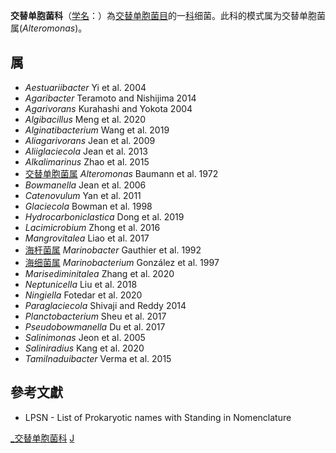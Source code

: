 {{Automatic taxobox
| taxon = Alteromonadaceae
| authority = Ivanova and Mikhailov, 2001
| type genus = 交替单胞菌属<br>''Alteromonas''
| type genus authority = Baumann et al. 1972
| synonyms = ''Marinobacteraceae'' <small>Liao et al. 2021</small>
}}
'''交替单胞菌科'''（[[学名|学名]]：{{lang|la|''Alteromonadaceae''}}）為[[交替单胞菌目|交替单胞菌目]]的一[[科|科]]细菌。此科的模式属为交替单胞菌属(''Alteromonas'')。

==属==
* ''Aestuariibacter'' Yi et al. 2004
* ''Agaribacter'' Teramoto and Nishijima 2014
* ''Agarivorans'' Kurahashi and Yokota 2004
* ''Algibacillus'' Meng et al. 2020
* ''Alginatibacterium'' Wang et al. 2019
* ''Aliagarivorans'' Jean et al. 2009
* ''Aliiglaciecola'' Jean et al. 2013
* ''Alkalimarinus'' Zhao et al. 2015
* [[交替单胞菌属|交替单胞菌属]] ''Alteromonas'' Baumann et al. 1972
* ''Bowmanella'' Jean et al. 2006
* ''Catenovulum'' Yan et al. 2011
* ''Glaciecola'' Bowman et al. 1998
* ''Hydrocarboniclastica'' Dong et al. 2019
* ''Lacimicrobium'' Zhong et al. 2016
* ''Mangrovitalea'' Liao et al. 2017
* [[海杆菌属|海杆菌属]] ''Marinobacter'' Gauthier et al. 1992
* [[海细菌属|海细菌属]] ''Marinobacterium'' González et al. 1997
* ''Marisediminitalea'' Zhang et al. 2020
* ''Neptunicella'' Liu et al. 2018
* ''Ningiella'' Fotedar et al. 2020
* ''Paraglaciecola'' Shivaji and Reddy 2014
* ''Planctobacterium'' Sheu et al. 2017
* ''Pseudobowmanella'' Du et al. 2017
* ''Salinimonas'' Jeon et al. 2005
* ''Saliniradius'' Kang et al. 2020
* ''Tamilnaduibacter'' Verma et al. 2015

==參考文獻==
{{reflist}}
* LPSN - List of Prokaryotic names with Standing in Nomenclature

{{taxonbar}}

[[Category:_交替单胞菌科|]]
[[Category:2001年描述的分类群|J]]